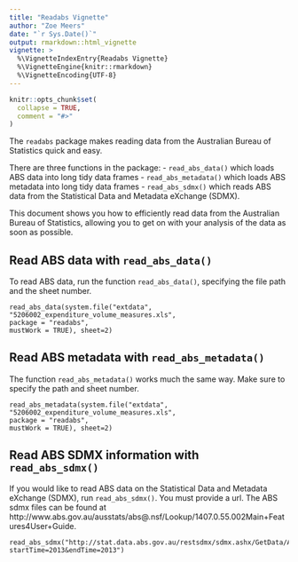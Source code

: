 ```yaml
---
title: "Readabs Vignette"
author: "Zoe Meers"
date: "`r Sys.Date()`"
output: rmarkdown::html_vignette
vignette: >
  %\VignetteIndexEntry{Readabs Vignette}
  %\VignetteEngine{knitr::rmarkdown}
  %\VignetteEncoding{UTF-8}
---
```


```r
knitr::opts_chunk$set(
  collapse = TRUE,
  comment = "#>"
)
```

The `readabs` package makes reading data from the Australian Bureau of Statistics quick and easy. 

There are three functions in the package: 
- `read_abs_data()` which loads ABS data into long tidy data frames
- `read_abs_metadata()` which loads ABS metadata into long tidy data frames
- `read_abs_sdmx()` which reads ABS data from the Statistical Data and Metadata eXchange (SDMX).

This document shows you how to efficiently read data from the Australian Bureau of Statistics, allowing you to get on with your analysis of the data as soon as possible.


## Read ABS data with `read_abs_data()`

To read ABS data, run the function `read_abs_data()`, specifying the file path and the sheet number. 

```
read_abs_data(system.file("extdata", 
"5206002_expenditure_volume_measures.xls",  
package = "readabs", 
mustWork = TRUE), sheet=2)
```

## Read ABS metadata with `read_abs_metadata()`

The function `read_abs_metadata()` works much the same way. Make sure to specify the path and sheet number.

```
read_abs_metadata(system.file("extdata", "5206002_expenditure_volume_measures.xls",  
package = "readabs", 
mustWork = TRUE), sheet=2)
```

## Read ABS SDMX information with `read_abs_sdmx()`

If you would like to read ABS data on the Statistical Data and Metadata eXchange (SDMX), run `read_abs_sdmx()`. You must provide a url. The ABS sdmx files can be found at http://www.abs.gov.au/ausstats/abs@.nsf/Lookup/1407.0.55.002Main+Features4User+Guide. 

```
read_abs_sdmx("http://stat.data.abs.gov.au/restsdmx/sdmx.ashx/GetData/ABS_REGIONAL_ASGS/PENSION_2+BANKRUPT_2.AUS.0.A/all?startTime=2013&endTime=2013")
```


